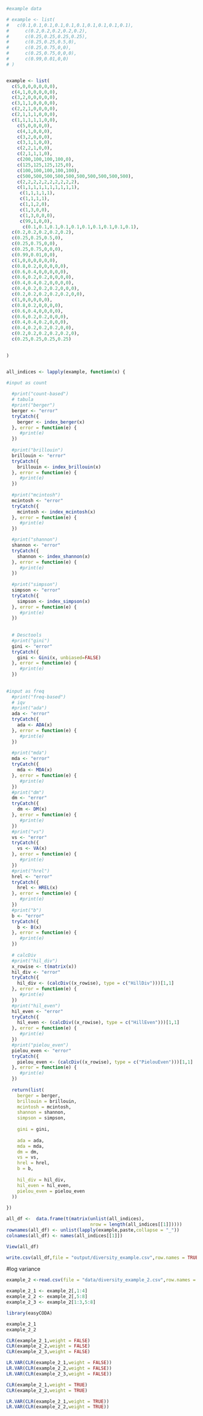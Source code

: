 ```r
#example data

# example <- list(
#   c(0.1,0.1,0.1,0.1,0.1,0.1,0.1,0.1,0.1,0.1),
#      c(0.2,0.2,0.2,0.2,0.2),
#      c(0.25,0.25,0.25,0.25),
#      c(0.25,0.25,0.5,0),
#      c(0.25,0.75,0,0),
#      c(0.25,0.75,0,0,0),
#      c(0.99,0.01,0,0)
# )


example <- list(
  c(5,0,0,0,0,0,0),
  c(4,1,0,0,0,0,0),
  c(3,2,0,0,0,0,0),
  c(3,1,1,0,0,0,0),
  c(2,2,1,0,0,0,0),
  c(2,1,1,1,0,0,0),
  c(1,1,1,1,1,0,0),
    c(5,0,0,0,0),
    c(4,1,0,0,0),
    c(3,2,0,0,0),
    c(3,1,1,0,0),
    c(2,2,1,0,0),
    c(2,1,1,1,0),
    c(200,100,100,100,0),
    c(125,125,125,125,0),
    c(100,100,100,100,100),
    c(500,500,500,500,500,500,500,500,500,500),
    c(2,2,2,2,2,2,2,2,2,2),
    c(1,1,1,1,1,1,1,1,1,1),
     c(1,1,1,1,1),
     c(1,1,1,1),
     c(1,1,2,0),
     c(1,3,0,0),
     c(1,3,0,0,0),
     c(99,1,0,0),
      c(0.1,0.1,0.1,0.1,0.1,0.1,0.1,0.1,0.1,0.1),
  c(0.2,0.2,0.2,0.2,0.2),
  c(0.25,0.25,0.5,0),
  c(0.25,0.75,0,0),
  c(0.25,0.75,0,0,0),
  c(0.99,0.01,0,0),
  c(1,0,0,0,0,0,0),
  c(0.8,0.2,0,0,0,0,0),
  c(0.6,0.4,0,0,0,0,0),
  c(0.6,0.2,0.2,0,0,0,0),
  c(0.4,0.4,0.2,0,0,0,0),
  c(0.4,0.2,0.2,0.2,0,0,0),
  c(0.2,0.2,0.2,0.2,0.2,0,0),
  c(1,0,0,0,0,0),
  c(0.8,0.2,0,0,0,0),
  c(0.6,0.4,0,0,0,0),
  c(0.6,0.2,0.2,0,0,0),
  c(0.4,0.4,0.2,0,0,0),
  c(0.4,0.2,0.2,0.2,0,0),
  c(0.2,0.2,0.2,0.2,0.2,0),
  c(0.25,0.25,0.25,0.25)
  

)



```




```r
all_indices <- lapply(example, function(x) {

#input as count  
  
  #print("count-based")
  # tabula
  #print("berger")
  berger <- "error"
  tryCatch({
    berger <- index_berger(x)
  }, error = function(e) {
     #print(e)
  })
  
  #print("brillouin")
  brillouin <- "error"  
  tryCatch({
    brillouin <- index_brillouin(x)
  }, error = function(e) {
     #print(e)
  })
  
  #print("mcintosh")  
  mcintosh <- "error"    
  tryCatch({
    mcintosh <- index_mcintosh(x)
  }, error = function(e) {
     #print(e)
  })

  #print("shannon")
  shannon <- "error"
  tryCatch({
    shannon <- index_shannon(x)
  }, error = function(e) {
     #print(e)
  })
    
  #print("simpson")
  simpson <- "error"
  tryCatch({
    simpson <- index_simpson(x)
  }, error = function(e) {
     #print(e)
  })
  
  
  # Desctools
  #print("gini")
  gini <- "error"
  tryCatch({
    gini <- Gini(x, unbiased=FALSE)
  }, error = function(e) {
     #print(e)
  })
  
  
#input as freq
  #print("freq-based")
  # iqv 
  #print("ada")
  ada <- "error"
  tryCatch({
    ada <- ADA(x)
  }, error = function(e) {
     #print(e)
  })
  
  #print("mda")
  mda <- "error"
  tryCatch({
    mda <- MDA(x)
  }, error = function(e) {
     #print(e)
  })
  #print("dm")
  dm <- "error"
  tryCatch({
    dm <- DM(x)
  }, error = function(e) {
     #print(e)
  })
  #print("vs")      
  vs <- "error"
  tryCatch({
    vs <- VA(x)
  }, error = function(e) {
     #print(e)
  })
  #print("hrel")     
  hrel <- "error"
  tryCatch({
    hrel <- HREL(x)
  }, error = function(e) {
     #print(e)
  })
  #print("b")      
  b <- "error"
  tryCatch({
    b <- B(x)
  }, error = function(e) {
     #print(e)
  })
  
  # calcDiv
  #print("hil_div")
  x_rowise <- t(matrix(x))
  hil_div <- "error"
  tryCatch({
    hil_div <- (calcDiv((x_rowise), type = c("HillDiv")))[1,1]
  }, error = function(e) {
     #print(e)
  })
  #print("hil_even")
  hil_even <- "error"
  tryCatch({
    hil_even <- (calcDiv((x_rowise), type = c("HillEven")))[1,1]
  }, error = function(e) {
     #print(e)
  })
  #print("pielou_even")     
  pielou_even <- "error"
  tryCatch({
    pielou_even <- (calcDiv((x_rowise), type = c("PielouEven")))[1,1]
  }, error = function(e) {
     #print(e)
  })
  
  return(list(
    berger = berger,
    brillouin = brillouin,
    mcintosh = mcintosh,
    shannon = shannon,
    simpson = simpson,
              
    gini = gini,
      
    ada = ada,
    mda = mda,
    dm = dm,
    vs = vs,
    hrel = hrel,
    b = b,
              
    hil_div = hil_div,
    hil_even = hil_even,
    pielou_even = pielou_even
  ))
  
})

```



```r
all_df <-  data.frame(t(matrix(unlist(all_indices),
                               nrow = length(all_indices[[1]]))))
rownames(all_df) <- unlist(lapply(example,paste,collapse = "_"))
colnames(all_df) <- names(all_indices[[1]])
```


```r
View(all_df)
```


```r
write.csv(all_df,file = "output/diversity_example.csv",row.names = TRUE)
```


#log variance 
```r
example_2 <-read.csv(file = "data/diversity_example_2.csv",row.names = 1,header = FALSE)

example_2_1 <- example_2[,1:4]
example_2_2 <- example_2[,5:8]
example_2_3 <- example_2[1:3,5:8]
```
```r
library(easyCODA)
```

```r
example_2_1
example_2_2
```


```r
CLR(example_2_1,weight = FALSE)
CLR(example_2_2,weight = FALSE)
CLR(example_2_3,weight = FALSE)

LR.VAR(CLR(example_2_1,weight = FALSE))
LR.VAR(CLR(example_2_2,weight = FALSE))
LR.VAR(CLR(example_2_3,weight = FALSE))
```


```r
CLR(example_2_1,weight = TRUE)
CLR(example_2_2,weight = TRUE)
```


```r
LR.VAR(CLR(example_2_1,weight = TRUE))
LR.VAR(CLR(example_2_2,weight = TRUE))

```


